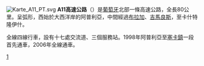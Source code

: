 [[File:Karte_A11_PT.svg|right]]
'''A11高速公路'''（{{lang-pt|A11}}）是[[葡萄牙|葡萄牙]]北部一條高速公路，全長80公里。呈弧形，西始於大西洋岸的阿普利亞，中間經過[[布拉加|布拉加]]、[[吉馬良斯|吉馬良斯]]，至卡什特隆伊什。

全線四線行車，設有十七處交流道、三個服務站。1998年阿普利亞至[[塞卡鎮|塞卡鎮]]一段首先通車，2006年全線通車。
{{葡萄牙高速公路}}
[[Category:葡萄牙高速公路|1]]